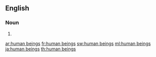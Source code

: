 ==English==

===Noun===
{{head|en|plural|head=[[human]] [[being]]s}}

# {{plural of|human being|lang=en}}

[[ar:human beings]]
[[fr:human beings]]
[[sw:human beings]]
[[ml:human beings]]
[[ja:human beings]]
[[th:human beings]]